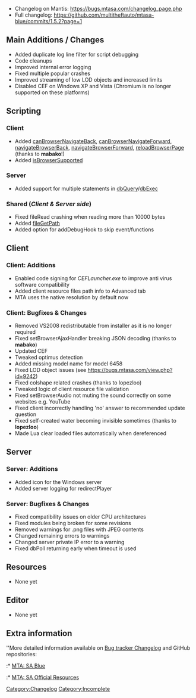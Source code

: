 {{Changelogs}}


* Changelog on Mantis: https://bugs.mtasa.com/changelog_page.php
* Full changelog: https://github.com/multitheftauto/mtasa-blue/commits/1.5.2?page=1

== Main Additions / Changes ==
* Added duplicate log line filter for script debugging
* Code cleanups
* Improved internal error logging
* Fixed multiple popular crashes
* Improved streaming of low LOD objects and increased limits
* Disabled CEF on Windows XP and Vista (Chromium is no longer supported on these platforms)

== Scripting ==

===Client===
* Added [[/canBrowserNavigateBack.md|canBrowserNavigateBack]], [[/canBrowserNavigateForward.md|canBrowserNavigateForward]], [[/navigateBrowserBack.md|navigateBrowserBack]], [[/navigateBrowserForward.md|navigateBrowserForward]], [[/reloadBrowserPage.md|reloadBrowserPage]] (thanks to '''mabako'''!)
* Added [[/isBrowserSupported.md|isBrowserSupported]]

=== Server ===
* Added support for multiple statements in [[/dbQuery.md|dbQuery]]/[[/dbExec.md|dbExec]]

=== Shared (''Client & Server side'') ===
* Fixed fileRead crashing when reading more than 10000 bytes
* Added [[/fileGetPath.md|fileGetPath]]
* Added option for addDebugHook to skip event/functions

== Client ==

=== Client: Additions ===
* Enabled code signing for ''CEFLauncher.exe'' to improve anti virus software compatibility
* Added client resource files path info to Advanced tab 
* MTA uses the native resolution by default now

=== Client: Bugfixes & Changes ===
* Removed VS2008 redistributable from installer as it is no longer required
* Fixed setBrowserAjaxHandler breaking JSON decoding (thanks to '''mabako''')
* Updated CEF
* Tweaked optimus detection
* Added missing model name for model 6458
* Fixed LOD object issues (see https://bugs.mtasa.com/view.php?id=9242)
* Fixed colshape related crashes (thanks to lopezloo)
* Tweaked logic of client resource file validation
* Fixed setBrowserAudio not muting the sound correctly on some websites e.g. YouTube
* Fixed client incorrectly handling 'no' answer to recommended update question
* Fixed self-created water becoming invisible sometimes (thanks to '''lopezloo''')
* Made Lua clear loaded files automatically when dereferenced

== Server ==

=== Server: Additions ===
* Added icon for the Windows server
* Added server logging for redirectPlayer

=== Server: Bugfixes & Changes ===
* Fixed compatibility issues on older CPU architectures
* Fixed modules being broken for some revisions
* Removed warnings for .png files with JPEG contents
* Changed remaining <min_mta_version> errors to warnings
* Changed server private IP error to a warning
* Fixed dbPoll returning early when timeout is used

== Resources ==
* None yet

== Editor ==
* None yet

== Extra information ==
''More detailed information available on [https://bugs.multitheftauto.com/changelog_page.php Bug tracker Changelog] and GitHub repositories:
:* [https://github.com/multitheftauto/mtasa-blue MTA: SA Blue]
:* [https://github.com/multitheftauto/mtasa-resources MTA: SA Official Resources]

[[/Category:Changelog.md|Category:Changelog]]
[[/Category:Incomplete.md|Category:Incomplete]]
